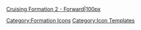 [[file:Formation 2.png|Cruising Formation 2 - Forward|100px]]<noinclude>[[Category:Formation Icons]] [[Category:Icon Templates]]</noinclude>
